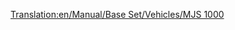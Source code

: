 [[Translation:en/Manual/Base Set/Vehicles/MJS 1000]]
{{hu/Navbox Mozdonyok}}
{{hu/Vonatok|Name=MJS 1000
|Image=[[File:en/Mjs1000.png]]
|Cost=£24,609 ($49.218)
|Speed=104 km/h (65 mph)
|Weight=120 t
|Power=2,200 LE (1,641 kW)
|Annual=£2,208 ($4.416)
|Designed=1965
|Lifespan=22 
|Capacity=N/A
|Leírás=
|Valósság=Az MJS 1000 hasonlít a South African Railways (SAR) [http://en.wikipedia.org/wiki/South_African_Class_5E,_Series_1 5E sorozatú] villamos mozdonyaira.}}